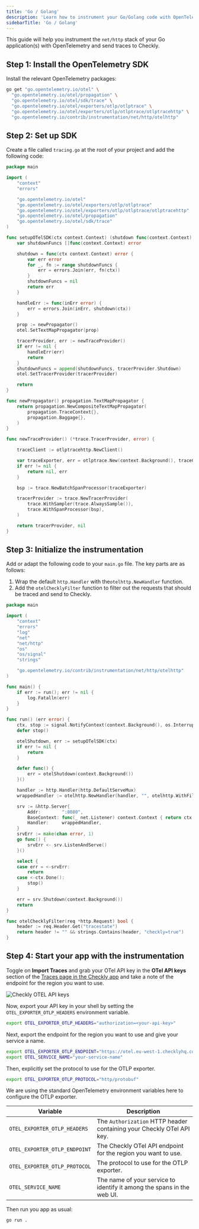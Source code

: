 ```yaml
---
title: 'Go / Golang'
description: 'Learn how to instrument your Go/Golang code with OpenTelemetry.'
sidebarTitle: 'Go / Golang'
---
```



This guide will help you instrument the `net/http` stack of your Go application(s) with OpenTelemetry and send traces 
to Checkly.
## Step 1: Install the OpenTelemetry SDK

Install the relevant OpenTelemetry packages:

```bash Terminal
go get "go.opentelemetry.io/otel" \
  "go.opentelemetry.io/otel/propagation" \
  "go.opentelemetry.io/otel/sdk/trace" \
  "go.opentelemetry.io/otel/exporters/otlp/otlptrace" \
  "go.opentelemetry.io/otel/exporters/otlp/otlptrace/otlptracehttp" \
  "go.opentelemetry.io/contrib/instrumentation/net/http/otelhttp"
```

## Step 2: Set up SDK

Create a file called `tracing.go` at the root of your project and add the following code:

```go tracing.go
package main

import (
	"context"
	"errors"

	"go.opentelemetry.io/otel"
	"go.opentelemetry.io/otel/exporters/otlp/otlptrace"
	"go.opentelemetry.io/otel/exporters/otlp/otlptrace/otlptracehttp"
	"go.opentelemetry.io/otel/propagation"
	"go.opentelemetry.io/otel/sdk/trace"
)

func setupOTelSDK(ctx context.Context) (shutdown func(context.Context) error, err error) {
	var shutdownFuncs []func(context.Context) error

	shutdown = func(ctx context.Context) error {
		var err error
		for _, fn := range shutdownFuncs {
			err = errors.Join(err, fn(ctx))
		}
		shutdownFuncs = nil
		return err
	}

	handleErr := func(inErr error) {
		err = errors.Join(inErr, shutdown(ctx))
	}

	prop := newPropagator()
	otel.SetTextMapPropagator(prop)

	tracerProvider, err := newTraceProvider()
	if err != nil {
		handleErr(err)
		return
	}
	shutdownFuncs = append(shutdownFuncs, tracerProvider.Shutdown)
	otel.SetTracerProvider(tracerProvider)

	return
}

func newPropagator() propagation.TextMapPropagator {
	return propagation.NewCompositeTextMapPropagator(
		propagation.TraceContext{},
		propagation.Baggage{},
	)
}

func newTraceProvider() (*trace.TracerProvider, error) {

	traceClient := otlptracehttp.NewClient()

	var traceExporter, err = otlptrace.New(context.Background(), traceClient)
	if err != nil {
		return nil, err
	}

	bsp := trace.NewBatchSpanProcessor(traceExporter)

	tracerProvider := trace.NewTracerProvider(
		trace.WithSampler(trace.AlwaysSample()),
		trace.WithSpanProcessor(bsp),
	)

	return tracerProvider, nil
}

```

## Step 3: Initialize the instrumentation

Add or adapt the following code to your `main.go` file. The key parts are as follows:

1. Wrap the default `http.Handler` with the`otelhttp.NewHandler` function.
2. Add the `otelChecklyFilter` function to filter out the requests that should be traced and send to Checkly.

```go main.go
package main

import (
	"context"
	"errors"
	"log"
	"net"
	"net/http"
	"os"
	"os/signal"
	"strings"

	"go.opentelemetry.io/contrib/instrumentation/net/http/otelhttp"
)

func main() {
	if err := run(); err != nil {
		log.Fatalln(err)
	}
}

func run() (err error) {
	ctx, stop := signal.NotifyContext(context.Background(), os.Interrupt)
	defer stop()

	otelShutdown, err := setupOTelSDK(ctx)
	if err != nil {
		return
	}

	defer func() {
		err = otelShutdown(context.Background())
	}()

	handler := http.Handler(http.DefaultServeMux)
	wrappedHandler := otelhttp.NewHandler(handler, "", otelhttp.WithFilter(otelChecklyFilter))

	srv := &http.Server{
		Addr:        ":8080",
		BaseContext: func(_ net.Listener) context.Context { return ctx },
		Handler:     wrappedHandler,
	}
	srvErr := make(chan error, 1)
	go func() {
		srvErr <- srv.ListenAndServe()
	}()

	select {
	case err = <-srvErr:
		return
	case <-ctx.Done():
		stop()
	}

	err = srv.Shutdown(context.Background())
	return
}

func otelChecklyFilter(req *http.Request) bool {
	header := req.Header.Get("tracestate")
	return header != "" && strings.Contains(header, "checkly=true")
}
```
## Step 4: Start your app with the instrumentation

Toggle on **Import Traces** and grab your OTel API key in the **OTel API keys** section of the [Traces page in the Checkly app](https://app.checklyhq.com/settings/account/traces) and take a note of the endpoint for the region you want to use.

![Checkly OTEL API keys](/images/docs/images/otel/traces_import_api_keys.png)

Now, export your API key in your shell by setting the `OTEL_EXPORTER_OTLP_HEADERS` environment variable.

```bash Terminal
export OTEL_EXPORTER_OTLP_HEADERS="authorization=<your-api-key>"
```

Next, export the endpoint for the region you want to use and give your service a name.
```bash Terminal
export OTEL_EXPORTER_OTLP_ENDPOINT="https://otel.eu-west-1.checklyhq.com"
export OTEL_SERVICE_NAME="your-service-name"
```

Then, explicitly set the protocol to use for the OTLP exporter.

```bash Terminal
export OTEL_EXPORTER_OTLP_PROTOCOL="http/protobuf"
```

We are using the standard OpenTelemetry environment variables here to configure the OTLP exporter.

| Variable                      | Description                                                            |
|-------------------------------|------------------------------------------------------------------------|
| `OTEL_EXPORTER_OTLP_HEADERS`  | The `Authorization` HTTP header containing your Checkly OTel API key.  |
| `OTEL_EXPORTER_OTLP_ENDPOINT` | The Checkly OTel API endpoint for the region you want to use.          |
| `OTEL_EXPORTER_OTLP_PROTOCOL` | The protocol to use for the OTLP exporter.                             |
| `OTEL_SERVICE_NAME`           | The name of your service to identify it among the spans in the web UI. |

Then run you app as usual:

```bash Terminal
go run .
```

